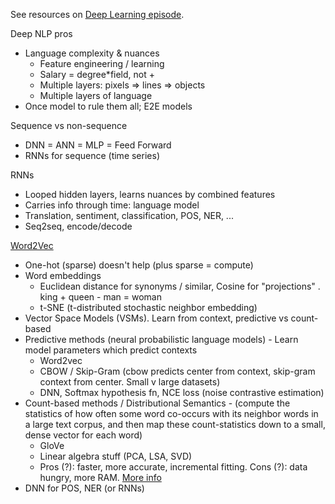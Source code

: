 
See resources on [Deep Learning episode](/mlg/9).

Deep NLP pros
- Language complexity & nuances
  - Feature engineering / learning
  - Salary = degree*field, not +
  - Multiple layers: pixels => lines => objects
  - Multiple layers of language
- Once model to rule them all; E2E models

Sequence vs non-sequence
- DNN = ANN = MLP = Feed Forward
- RNNs for sequence (time series)

RNNs
- Looped hidden layers, learns nuances by combined features
- Carries info through time: language model
- Translation, sentiment, classification, POS, NER, ...
- Seq2seq, encode/decode

[Word2Vec](https://www.tensorflow.org/tutorials/word2vec)
- One-hot (sparse) doesn't help (plus sparse = compute)
- Word embeddings
  - Euclidean distance for synonyms / similar, Cosine for "projections" . king + queen - man = woman
  - t-SNE (t-distributed stochastic neighbor embedding)
- Vector Space Models (VSMs). Learn from context, predictive vs count-based
- Predictive methods (neural probabilistic language models) - Learn model parameters which predict contexts
  - Word2vec
  - CBOW / Skip-Gram (cbow predicts center from context, skip-gram context from center. Small v large datasets)
  - DNN, Softmax hypothesis fn, NCE loss (noise contrastive estimation)
- Count-based methods / Distributional Semantics - (compute the statistics of how often some word co-occurs with its neighbor words in a large text corpus, and then map these count-statistics down to a small, dense vector for each word)
  - GloVe
  - Linear algebra stuff (PCA, LSA, SVD)
  - Pros (?): faster, more accurate, incremental fitting. Cons (?): data hungry, more RAM. [More info](http://blog.aylien.com/overview-word-embeddings-history-word2vec-cbow-glove/)
- DNN for POS, NER (or RNNs)